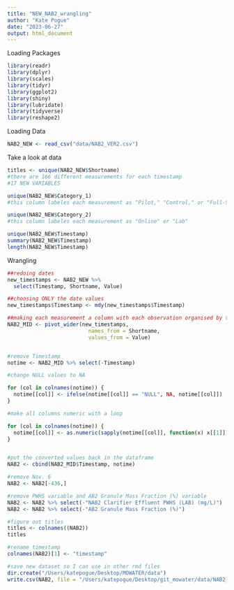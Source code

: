 ```yaml
---
title: "NEW_NAB2_wrangling"
author: "Kate Pogue"
date: "2023-06-27"
output: html_document
---
```



Loading Packages
```r
library(readr)
library(dplyr)
library(scales)
library(tidyr)
library(ggplot2)
library(shiny)
library(lubridate)
library(tidyverse)
library(reshape2)
```

Loading Data
```r
NAB2_NEW <- read_csv("data/NAB2_VER2.csv")
```

Take a look at data
```r
titles <- unique(NAB2_NEW$Shortname)
#there are 166 different measurements for each timestamp
#17 NEW VARIABLES

unique(NAB2_NEW$Category_1)
#this column labeles each measurement as "Pilot," "Control," or "Full-Scale"

unique(NAB2_NEW$Category_2)
#this column labeles each measurement as "Online" or "Lab"

unique(NAB2_NEW$Timestamp)
summary(NAB2_NEW$Timestamp)
length(NAB2_NEW$Timestamp)

```


Wrangling
```r
##redoing dates
new_timestamps <- NAB2_NEW %>%
  select(Timestamp, Shortname, Value)

##choosing ONLY the date values 
new_timestamps$Timestamp <- mdy(new_timestamps$Timestamp)

##making each measurement a column with each observation organised by time
NAB2_MID <- pivot_wider(new_timestamps, 
                          names_from = Shortname, 
                          values_from = Value)


#remove Timestamp
notime <- NAB2_MID %>% select(-Timestamp)

#change NULL values to NA

for (col in colnames(notime)) {
  notime[[col]] <- ifelse(notime[[col]] == "NULL", NA, notime[[col]])
}

#make all columns numeric with a loop

for (col in colnames(notime)) {
  notime[[col]] <- as.numeric(sapply(notime[[col]], function(x) x[[1]]))
}


#put the converted values back in the dataframe
NAB2 <- cbind(NAB2_MID$Timestamp, notime)

#remove Nov. 6 
NAB2 <- NAB2[-436,]

#remove PWHS variable and AB2 Granule Mass Fraction (%) variable
NAB2 <- NAB2 %>% select(-"NAB2 Clarifier Effluent PWHS (LAB) (mg/L)")
NAB2 <- NAB2 %>% select(-"AB2 Granule Mass Fraction (%)")

#figure out titles
titles <- colnames((NAB2))
titles

#rename timestamp
colnames(NAB2)[1] <- "timestamp"

#save new dataset so I can use in other rmd files
dir.create("/Users/katepogue/Desktop/MOWATER/data")
write.csv(NAB2, file = "/Users/katepogue/Desktop/git_mowater/data/NAB2_NEW.csv", row.names = FALSE)
```


